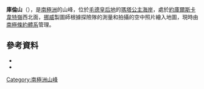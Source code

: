 {{coord|72|39|S|3|18|W|source:GNIS|display=title}}

'''庫倫山'''（{{lang-nn|Kulen i Dronning Maud Land}}），是[[南極洲|南極洲]]的山峰，位於[[毛德皇后地|毛德皇后地]]的[[瑪塔公主海岸|瑪塔公主海岸]]，處於[[約庫爾斯卡韋特嶺|約庫爾斯卡韋特嶺]]西北面，[[挪威|挪威]]製圖師根據探險隊的測量和拍攝的空中照片繪入地圖，現時由[[南極條約體系|南極條約體系]]管理。

==參考資料==
*{{cite gnis | type = antarid | id = 8275| name = Kulen Mountain | accessdate = 2013-05-20}}
*{{usgs-gazetteer|id=8275}}

{{Antarctica-geo-stub}}
[[Category:南極洲山峰|Category:南極洲山峰]]